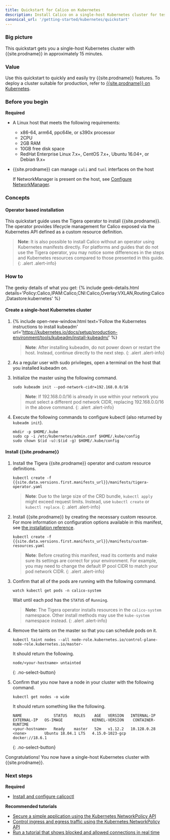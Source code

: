 ```yaml
---
title: Quickstart for Calico on Kubernetes
description: Install Calico on a single-host Kubernetes cluster for testing or development in under 15 minutes.
canonical_url: '/getting-started/kubernetes/quickstart'
---
```


### Big picture

This quickstart gets you a single-host Kubernetes cluster with {{site.prodname}} in approximately 15 minutes.

### Value

Use this quickstart to quickly and easily try {{site.prodname}} features. To deploy a cluster suitable for production, refer to [{{site.prodname}} on Kubernetes]({{site.baseurl}}/getting-started/kubernetes/).

### Before you begin

**Required**

- A Linux host that meets the following requirements:
  - x86-64, arm64, ppc64le, or s390x processor
  - 2CPU
  - 2GB RAM
  - 10GB free disk space
  - RedHat Enterprise Linux 7.x+, CentOS 7.x+, Ubuntu 16.04+, or Debian 9.x+

- {{site.prodname}} can manage `cali` and `tunl` interfaces on the host
  
    If NetworkManager is present on the host, see [Configure NetworkManager](/maintenance/troubleshoot/troubleshooting#configure-networkmanager).

### Concepts

#### Operator based installation

This quickstart guide uses the Tigera operator to install {{site.prodname}}. The operator provides lifecycle management for Calico
exposed via the Kubernetes API defined as a custom resource definition.

> **Note**: It is also possible to install Calico without an operator using Kubernetes manifests directly.
> For platforms and guides that do not use the Tigera operator, you may notice some differences in the steps and Kubernetes
> resources compared to those presented in this guide.
{: .alert .alert-info}

### How to

The geeky details of what you get:
{% include geek-details.html details='Policy:Calico,IPAM:Calico,CNI:Calico,Overlay:VXLAN,Routing:Calico,Datastore:kubernetes' %}

#### Create a single-host Kubernetes cluster

1. {% include open-new-window.html text='Follow the Kubernetes instructions to install kubeadm' url='https://kubernetes.io/docs/setup/production-environment/tools/kubeadm/install-kubeadm/' %}

   > **Note**: After installing kubeadm, do not power down or restart
   the host. Instead, continue directly to the next step.
   {: .alert .alert-info}

1. As a regular user with sudo privileges, open a terminal on the host that you installed kubeadm on.

1. Initialize the master using the following command.

   ```
   sudo kubeadm init --pod-network-cidr=192.168.0.0/16
   ```

   > **Note**: If 192.168.0.0/16 is already in use within your network you must select a different pod network
   > CIDR, replacing 192.168.0.0/16 in the above command.
   {: .alert .alert-info}

1. Execute the following commands to configure kubectl (also returned by `kubeadm init`).

   ```
   mkdir -p $HOME/.kube
   sudo cp -i /etc/kubernetes/admin.conf $HOME/.kube/config
   sudo chown $(id -u):$(id -g) $HOME/.kube/config
   ```

#### Install {{site.prodname}}

1. Install the Tigera {{site.prodname}} operator and custom resource definitions.

   ```
   kubectl create -f {{site.data.versions.first.manifests_url}}/manifests/tigera-operator.yaml
   ```

   > **Note**: Due to the large size of the CRD bundle, `kubectl apply` might exceed request limits. Instead, use `kubectl create` or `kubectl replace`.
   {: .alert .alert-info}

1. Install {{site.prodname}} by creating the necessary custom resource. For more information on configuration options available in this manifest, see [the installation reference]({{site.baseurl}}/reference/installation/api).

   ```
   kubectl create -f {{site.data.versions.first.manifests_url}}/manifests/custom-resources.yaml
   ```

   > **Note**: Before creating this manifest, read its contents and make sure its settings are correct for your environment. For example,
   > you may need to change the default IP pool CIDR to match your pod network CIDR.
   {: .alert .alert-info}

1. Confirm that all of the pods are running with the following command.

   ```
   watch kubectl get pods -n calico-system
   ```

   Wait until each pod has the `STATUS` of `Running`.

   > **Note**: The Tigera operator installs resources in the `calico-system` namespace. Other install methods may use
   > the `kube-system` namespace instead.
   {: .alert .alert-info}

1. Remove the taints on the master so that you can schedule pods on it.

   ```
   kubectl taint nodes --all node-role.kubernetes.io/control-plane- node-role.kubernetes.io/master-
   ```

   It should return the following.

   ```
   node/<your-hostname> untainted
   ```
   {: .no-select-button}

1. Confirm that you now have a node in your cluster with the following command.

   ```
   kubectl get nodes -o wide
   ```

   It should return something like the following.

   ```
   NAME              STATUS   ROLES    AGE   VERSION   INTERNAL-IP   EXTERNAL-IP   OS-IMAGE             KERNEL-VERSION    CONTAINER-RUNTIME
   <your-hostname>   Ready    master   52m   v1.12.2   10.128.0.28   <none>        Ubuntu 18.04.1 LTS   4.15.0-1023-gcp   docker://18.6.1
   ```
   {: .no-select-button}

Congratulations! You now have a single-host Kubernetes cluster with {{site.prodname}}.

### Next steps

**Required**
- [Install and configure calicoctl]({{site.baseurl}}/maintenance/clis/calicoctl/install)

**Recommended tutorials**
- [Secure a simple application using the Kubernetes NetworkPolicy API](/security/tutorials/kubernetes-policy-basic)
- [Control ingress and egress traffic using the Kubernetes NetworkPolicy API](/security/tutorials/kubernetes-policy-advanced)
- [Run a tutorial that shows blocked and allowed connections in real time](/security/tutorials/kubernetes-policy-demo/kubernetes-demo)

